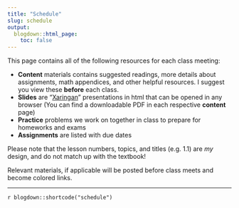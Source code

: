 ```yaml
---
title: "Schedule"
slug: schedule
output:
  blogdown::html_page:
    toc: false
---
```


This page contains all of the following resources for each class meeting: 

<ul class="icon-list">
 <li><i class="fas fa-info-circle"></i> **Content** materials contains suggested readings, more details about assignments, math appendices, and other helpful resources. I suggest you view these **before** each class.
  <li><i class="fas fa-chalkboard-teacher"></i> **Slides** are "[Xaringan](https://github.com/yihui/xaringan)" presentations in html that can be opened in any browser (You can find a downloadable PDF in each respective **content** page)
  <li><i class="fas fa-dumbbell"></i> **Practice** problems we work on together in class to prepare for homeworks and exams
  <li><i class="fas fa-laptop-code"></i> **Assignments** are listed with due dates
</ul>

Please note that the lesson numbers, topics, and titles (e.g. 1.1) are *my* design, and do not match up with the textbook!

Relevant materials, if applicable will be posted before class meets and become colored links.

---

`r blogdown::shortcode("schedule")`
